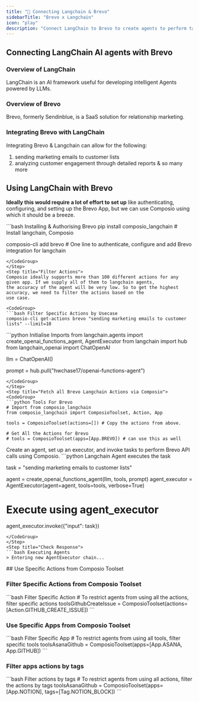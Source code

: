```yaml
---
title: "🚀 Connecting Langchain & Brevo"
sidebarTitle: "Brevo x Langchain"
icon: "play"
description: "Connect LangChain to Brevo to create agents to perform tasks using natural language"
---
```


## Connecting LangChain AI agents with Brevo

### Overview of LangChain

LangChain is an AI framework useful for developing intelligent Agents powered by LLMs.

### Overview of Brevo

Brevo, formerly Sendinblue, is a SaaS solution for relationship marketing.

### Integrating Brevo with LangChain

Integrating Brevo & Langchain can allow for the following:

1. sending marketing emails to customer lists
2. analyzing customer engagement through detailed reports
& so many more

## Using LangChain with Brevo

<Steps>
<Step title="Setting Up the Environment">

**Ideally this would require a lot of effort to set up** like authenticating, configuring, and setting up the Brevo App, but we can use Composio using which it should be a breeze.

<CodeGroup>
```bash Installing & Authorising Brevo
pip install composio_langchain # Install langchain, Composio 

composio-cli add brevo # One line to authenticate, configure and add Brevo integration for langchain
```
</CodeGroup>
</Step>
<Step title="Filter Actions">
Composio ideally supports more than 100 different actions for any given app. If we supply all of them to langchain agents, 
the accuracy of the agent will be very low. So to get the highest accuracy, we need to filter the actions based on the 
use case.

<CodeGroup>
```bash Filter Specific Actions by Usecase
composio-cli get-actions brevo "sending marketing emails to customer lists" --limit=10
```
</CodeGroup>

</Step>
<Step title="Import Base Packages">

<CodeGroup>
```python Initialise Imports
from langchain.agents import create_openai_functions_agent, AgentExecutor
from langchain import hub
from langchain_openai import ChatOpenAI


llm = ChatOpenAI()

prompt = hub.pull("hwchase17/openai-functions-agent")
```
</CodeGroup>
</Step>
<Step title="Fetch all Brevo Langchain Actions via Composio">
<CodeGroup>
```python Tools For Brevo
# Import from composio_langchain
from composio_langchain import ComposioToolset, Action, App

tools = ComposioToolset(actions=[]) # Copy the actions from above. 

# Get All the Actions for Brevo
# tools = ComposioToolset(apps=[App.BREVO]) # can use this as well
```
</CodeGroup>
</Step>
<Step title="Execute the Agent">
Create an agent, set up an executor, and invoke tasks to perform Brevo API calls using Composio. 
<CodeGroup>
```python Langchain Agent executes the task

task = "sending marketing emails to customer lists"

agent = create_openai_functions_agent(llm, tools, prompt)
agent_executor = AgentExecutor(agent=agent, tools=tools, verbose=True)

# Execute using agent_executor
agent_executor.invoke({"input": task})
```
</CodeGroup>
</Step>
<Step title="Check Response">
```bash Executing Agents
> Entering new AgentExecutor chain...
```
</Step>
</Steps>
## Use Specific Actions from Composio Toolset

### Filter Specific Actions from Composio Toolset

<CodeGroup>
```bash Filter Specific Action
# To restrict agents from using all the actions, filter specific actions
toolsGithubCreateIssue = ComposioToolset(actions=[Action.GITHUB_CREATE_ISSUE])
```
</CodeGroup>

### Use Specific Apps from Composio Toolset
<CodeGroup>
```bash Filter Specific App
# To restrict agents from using all tools, filter specific tools
toolsAsanaGithub = ComposioToolset(apps=[App.ASANA, App.GITHUB])
```
</CodeGroup>

### Filter apps actions by tags 
<CodeGroup>
```bash Filter actions by tags
# To restrict agents from using all actions, filter the actions by tags
toolsAsanaGithub = ComposioToolset(apps=[App.NOTION], tags=[Tag.NOTION_BLOCK])
```
</CodeGroup>

